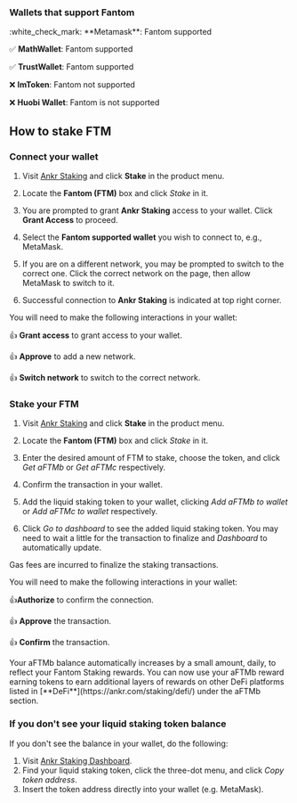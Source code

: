 
### Wallets that support Fantom

<Callout>
:white_check_mark: **Metamask**: Fantom supported

:white_check_mark: **MathWallet**: Fantom supported

:white_check_mark: **TrustWallet**: Fantom supported

:x: **ImToken**: Fantom not supported

:x: **Huobi Wallet**: Fantom is not supported
</Callout>

## How to stake FTM

### Connect your wallet

1. Visit [Ankr Staking](https://www.ankr.com/staking/) and click **Stake** in the product menu.

2. Locate the **Fantom (FTM)** box and click *Stake* in it.

3. You are prompted to grant **Ankr Staking** access to your wallet. Click **Grant Access** to proceed.

4. Select the **Fantom supported wallet** you wish to connect to, e.g., MetaMask.

5. If you are on a different network, you may be prompted to switch to the correct one. Click the correct network on the page, then allow MetaMask to switch to it.

6. Successful connection to **Ankr Staking** is indicated at top right corner.

You will need to make the following interactions in your wallet:

👍 **Grant access** to grant access to your wallet.

👍 **Approve** to add a new network.

👍 **Switch network** to switch to the correсt network.

### Stake your FTM

1. Visit [Ankr Staking](https://www.ankr.com/staking/) and click **Stake** in the product menu. 

2. Locate the **Fantom (FTM)** box and click *Stake* in it.

3. Enter the desired amount of FTM to stake, choose the token, and click *Get aFTMb* or *Get aFTMc* respectively.

4. Confirm the transaction in your wallet.

5. Add the liquid staking token to your wallet, clicking *Add aFTMb to wallet* or *Add aFTMc to wallet* respectively.

6. Click *Go to dashboard* to see the added liquid staking token. You may need to wait a little for the transaction to finalize and *Dashboard* to automatically update. 

<Callout>
Gas fees are incurred to finalize the staking transactions.
</Callout>

You will need to make the following interactions in your wallet:

👍**Authorize** to confirm the connection.

👍 **Approve** the transaction.

👍 **Confirm** the transaction.

<Callout>
Your aFTMb balance automatically increases by a small amount, daily, to reflect your Fantom Staking rewards. You can now use your aFTMb reward earning tokens to earn additional layers of rewards on other DeFi platforms listed in [**DeFi**](https://ankr.com/staking/defi/) under the aFTMb section.
</Callout>

### If you don't see your liquid staking token balance

If you don't see the balance in your wallet, do the following:

1. Visit [Ankr Staking Dashboard](https://www.ankr.com/staking/dashboard).
2. Find your liquid staking token, click the three-dot menu, and click *Copy token address*.
3. Insert the token address directly into your wallet (e.g. MetaMask).